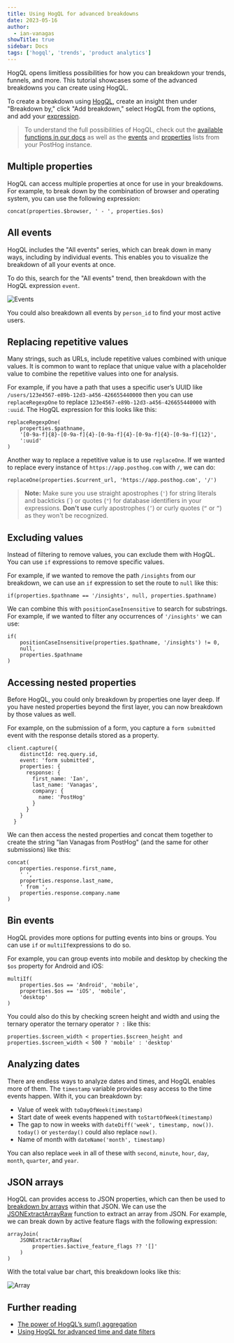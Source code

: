 ```yaml
---
title: Using HogQL for advanced breakdowns
date: 2023-05-16
author:
  - ian-vanagas
showTitle: true
sidebar: Docs
tags: ['hogql', 'trends', 'product analytics']
---
```



HogQL opens limitless possibilities for how you can breakdown your trends, funnels, and more. This tutorial showcases some of the advanced breakdowns you can create using HogQL.

To create a breakdown using [HogQL](/docs/product-analytics/hogql), create an insight then under "Breakdown by," click "Add breakdown," select HogQL from the options, and add your [expression](/docs/hogql/expressions).

> To understand the full possibilities of HogQL, check out the [available functions in our docs](/docs/product-analytics/hogql#supported-clickhouse-functions) as well as the [events](https://app.posthog.com/data-management/events) and [properties](https://app.posthog.com/data-management/properties) lists from your PostHog instance.

## Multiple properties

HogQL can access multiple properties at once for use in your breakdowns. For example, to break down by the combination of browser and operating system, you can use the following expression:

```
concat(properties.$browser, ' - ', properties.$os)
```

<ProductScreenshot
  imageLight={MultiLight} 
  imageDark={MultiDark} 
  alt="Multi-property breakdown"
  classes="rounded"
/>

## All events

HogQL includes the "All events" series, which can break down in many ways, including by individual events. This enables you to visualize the breakdown of all your events at once. 

To do this, search for the "All events" trend, then breakdown with the HogQL expression `event`.

![Events](https://res.cloudinary.com/dmukukwp6/image/upload/v1710055416/posthog.com/contents/images/tutorials/hogql-breakdowns/events.png)

You could also breakdown all events by `person_id` to find your most active users.

## Replacing repetitive values

Many strings, such as URLs, include repetitive values combined with unique values. It is common to want to replace that unique value with a placeholder value to combine the repetitive values into one for analysis.

For example, if you have a path that uses a specific user’s UUID like `/users/123e4567-e89b-12d3-a456-426655440000` then you can use `replaceRegexpOne` to replace `123e4567-e89b-12d3-a456-426655440000` with `:uuid`. The HogQL expression for this looks like this:

```
replaceRegexpOne(
	properties.$pathname,
	'[0-9a-f]{8}-[0-9a-f]{4}-[0-9a-f]{4}-[0-9a-f]{4}-[0-9a-f]{12}',
	':uuid'
)
```

Another way to replace a repetitive value is to use `replaceOne`. If we wanted to replace every instance of `https://app.posthog.com` with `/`, we can do:

```
replaceOne(properties.$current_url, 'https://app.posthog.com', '/')
```

> **Note:** Make sure you use straight apostrophes (`'`) for string literals and backticks (\`) or quotes (`"`) for database identifiers in your expressions. **Don't use** curly apostrophes (`’`) or curly quotes (`“` or `”`) as they won't be recognized.

## Excluding values

Instead of filtering to remove values, you can exclude them with HogQL. You can use `if` expressions to remove specific values.

For example, if we wanted to remove the path `/insights` from our breakdown, we can use an `if` expression to set the route to `null` like this:

```
if(properties.$pathname == '/insights', null, properties.$pathname)
```

We can combine this with `positionCaseInsensitive` to search for substrings. For example, if we wanted to filter any occurrences of `'/insights'` we can use:

```
if(
	positionCaseInsensitive(properties.$pathname, '/insights') != 0,
	null,
	properties.$pathname
)
```

## Accessing nested properties

Before HogQL, you could only breakdown by properties one layer deep. If you have nested properties beyond the first layer, you can now breakdown by those values as well.

For example, on the submission of a form, you capture a `form submitted` event with the response details stored as a property.

```node
client.capture({
    distinctId: req.query.id,
    event: 'form submitted',
    properties: {
      response: {
        first_name: 'Ian',
        last_name: 'Vanagas',
        company: {
          name: 'PostHog'
        }
      }
    }
  }
```

We can then access the nested properties and concat them together to create the string "Ian Vanagas from PostHog" (and the same for other submissions) like this:

```
concat(
	properties.response.first_name,
	' ',
	properties.response.last_name, 
	' from ',
	properties.response.company.name
)
```

## Bin events

HogQL provides more options for putting events into bins or groups. You can use `if` or `multiIf`expressions to do so.

For example, you can group events into mobile and desktop by checking the `$os` property for Android and iOS:

```
multiIf(
	properties.$os == 'Android', 'mobile',
	properties.$os == 'iOS', 'mobile', 
	'desktop'
)
```

You could also do this by checking screen height and width and using the ternary operator the ternary operator `? :` like this:

```
properties.$screen_width < properties.$screen_height and properties.$screen_width < 500 ? 'mobile' : 'desktop'
```

## Analyzing dates

There are endless ways to analyze dates and times, and HogQL enables more of them. The `timestamp` variable provides easy access to the time events happen. With it, you can breakdown by:

- Value of week with `toDayOfWeek(timestamp)`
- Start date of week events happened with `toStartOfWeek(timestamp)`
- The gap to now in weeks with `dateDiff('week', timestamp, now())`. `today()` or `yesterday()` could also replace `now()`.
- Name of month with `dateName('month', timestamp)`

You can also replace `week` in all of these with `second`, `minute`, `hour`, `day`, `month`, `quarter`, and `year`.

## JSON arrays

HogQL can provides access to JSON properties, which can then be used to [breakdown by arrays](/tutorials/array-filter-breakdown) within that JSON. We can use the [JSONExtractArrayRaw](https://clickhouse.com/docs/en/sql-reference/functions/json-functions#jsonextractarrayrawjson-indices_or_keys) function to extract an array from JSON. For example, we can break down by active feature flags with the following expression:

```
arrayJoin(
	JSONExtractArrayRaw(
		properties.$active_feature_flags ?? '[]'
	)
)
```

With the total value bar chart, this breakdown looks like this:

![Array](https://res.cloudinary.com/dmukukwp6/image/upload/v1710055416/posthog.com/contents/images/tutorials/hogql-breakdowns/array.png)

## Further reading

- [The power of HogQL’s sum() aggregation](/tutorials/hogql-sum-aggregation)
- [Using HogQL for advanced time and date filters](/tutorials/hogql-date-time-filters)

